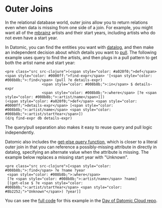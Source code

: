 Outer Joins
===========

In the relational database world, outer joins allow you to return relations even when data is missing from one side of a join. For example, you might want all of the [mbrainz](https://github.com/Datomic/mbrainz-importer#readme) artists and their start years, including artists who do not even have a start year.

In Datomic, you can find the entities you want with [datalog](../query/query-data-reference.html), and then make an independent decision about which details you want to [pull](../query/query-pull.html). The following example uses query to find the artists, and then plugs in a pull pattern to get both the artist name and start year:

```
<pre class="src src-clojure">(<span style="color: #a020f0;">def</span> <span style="color: #0000ff;">find-expr</span> '[<span style="color: #008b8b;">:find</span> (pull ?e details-expr)
                 <span style="color: #008b8b;">:in</span> $ details-expr
                 <span style="color: #008b8b;">:where</span> [?e <span style="color: #008b8b;">:artist/name</span>]])
(<span style="color: #a020f0;">def</span> <span style="color: #0000ff;">details-expr</span> [<span style="color: #008b8b;">:artist/name</span> <span style="color: #008b8b;">:artist/startYear</span>])
(d/q find-expr db details-expr)
```



The query/pull separation also makes it easy to reuse query and pull logic independently.

Datomic also includes the [get-else query function](../query/query-data-reference.html#get-else), which is closer to a literal outer join in that you can reference a possibly-missing attribute in directly in datalog, specifying an alternate value when the attribute is missing. The example below replaces a missing start year with "Unknown".

```
<pre class="src src-clojure">[<span style="color: #008b8b;">:find</span> ?e ?name ?year
 <span style="color: #008b8b;">:where</span>
 [?e <span style="color: #008b8b;">:artist/name</span> ?name]
 [(get-else $ ?e <span style="color: #008b8b;">:artist/startYear</span> <span style="color: #8b2252;">"Unknown"</span>) ?year]]
```



You can see the [full code](https://github.com/cognitect-labs/day-of-datomic-cloud/blob/master/doc-examples/outer_join.clj) for this example in the [Day of Datomic Cloud repo](https://github.com/cognitect-labs/day-of-datomic-cloud#readme).